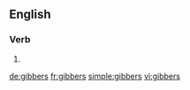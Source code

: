 ==English==

===Verb===
{{head|en|verb form}}

# {{en-third-person singular of|gibber}}

[[de:gibbers]]
[[fr:gibbers]]
[[simple:gibbers]]
[[vi:gibbers]]